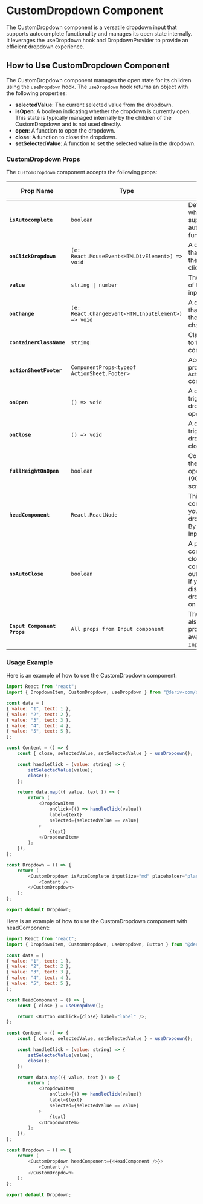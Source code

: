 

<Meta name="Documentation" of={CustomDropdownStories} />

# CustomDropdown Component

The CustomDropdown component is a versatile dropdown input that supports autocomplete functionality and manages its open state internally. It leverages the useDropdown hook and DropdownProvider to provide an efficient dropdown experience.

## How to Use CustomDropdown Component

The CustomDropdown component manages the open state for its children using the `useDropdown` hook. The `useDropdown` hook returns an object with the following properties:

-   **selectedValue**: The current selected value from the dropdown.
-   **isOpen**: A boolean indicating whether the dropdown is currently open. This state is typically managed internally by the children of the CustomDropdown and is not used directly.
-   **open**: A function to open the dropdown.
-   **close**: A function to close the dropdown.
-   **setSelectedValue**: A function to set the selected value in the dropdown.

### CustomDropdown Props

The `CustomDropdown` component accepts the following props:

| Prop Name                   | Type                                               | Description                                                                                                                                            | Default Value |
| --------------------------- | -------------------------------------------------- | ------------------------------------------------------------------------------------------------------------------------------------------------------ | ------------- |
| **`isAutocomplete`**        | `boolean`                                          | Determines whether the input supports autocomplete functionality.                                                                                      | `false`       |
| **`onClickDropdown`**       | `(e: React.MouseEvent<HTMLDivElement>) => void`    | A callback function that is called when the dropdown is clicked.                                                                                       | N/A           |
| **`value`**                 | `string \| number`                                 | The current value of the dropdown input.                                                                                                               | N/A           |
| **`onChange`**              | `(e: React.ChangeEvent<HTMLInputElement>) => void` | A callback function that is called when the input value changes.                                                                                       | N/A           |
| **`containerClassName`**    | `string`                                           | ClassName applied to the dropdown container.                                                                                                           | N/A           |
| **`actionSheetFooter`**     | `ComponentProps<typeof ActionSheet.Footer>`        | Accepts all the props from the `ActionSheet.Footer` component.                                                                                         | N/A           |
| **`onOpen`**                | `() => void`                                       | A callback function triggered when the dropdown content opens.                                                                                         | N/A           |
| **`onClose`**               | `() => void`                                       | A callback function triggered when the dropdown content closes.                                                                                        | N/A           |
| **`fullHeightOnOpen`**      | `boolean`                                          | Controls whether the action sheet opens in full height (90vh) on mobile screens.                                                                       | `true`        |
| **`headComponent`**         | `React.ReactNode`                                  | This is the head component that you want to have dropdown content. By default it is Input component.                                                   | N/A           |
| **`noAutoClose`**           | `boolean`                                          | A prop to control content should close dropdown content on click outside. Set to `true` if you want to disable close dropdown content on click outside | `false`       |
| **`Input Component Props`** | `All props from Input component`                   | The component also accepts all properties available in the `Input` component.                                                                          | N/A           |

### Usage Example

Here is an example of how to use the CustomDropdown component:

```javascript
import React from "react";
import { DropdownItem, CustomDropdown, useDropdown } from "@deriv-com/quill-ui";

const data = [
{ value: "1", text: 1 },
{ value: "2", text: 2 },
{ value: "3", text: 3 },
{ value: "4", text: 4 },
{ value: "5", text: 5 },
];

const Content = () => {
    const { close, selectedValue, setSelectedValue } = useDropdown();

    const handleClick = (value: string) => {
        setSelectedValue(value);
        close();
    };

    return data.map(({ value, text }) => {
        return (
            <DropdownItem
                onClick={() => handleClick(value)}
                label={text}
                selected={selectedValue == value}
            >
                {text}
            </DropdownItem>
        );
    });
};

const Dropdown = () => {
    return (
        <CustomDropdown isAutoComplete inputSize="md" placeholder="placeholder">
            <Content />
        </CustomDropdown>
    );
};

export default Dropdown;
```

Here is an example of how to use the CustomDropdown component with headComponent:

```javascript
import React from "react";
import { DropdownItem, CustomDropdown, useDropdown, Button } from "@deriv-com/quill-ui";

const data = [
{ value: "1", text: 1 },
{ value: "2", text: 2 },
{ value: "3", text: 3 },
{ value: "4", text: 4 },
{ value: "5", text: 5 },
];

const HeadComponent = () => {
    const { close } = useDropdown();

    return <Button onClick={close} label="label" />;
};

const Content = () => {
    const { close, selectedValue, setSelectedValue } = useDropdown();

    const handleClick = (value: string) => {
        setSelectedValue(value);
        close();
    };

    return data.map(({ value, text }) => {
        return (
            <DropdownItem
                onClick={() => handleClick(value)}
                label={text}
                selected={selectedValue == value}
            >
                {text}
            </DropdownItem>
        );
    });
};

const Dropdown = () => {
    return (
        <CustomDropdown headComponent={<HeadComponent />}>
            <Content />
        </CustomDropdown>
    );
};

export default Dropdown;
```
